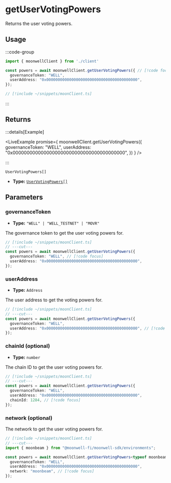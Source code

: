 
# getUserVotingPowers

Returns the user voting powers.

## Usage

:::code-group

```ts twoslash [example.ts]
import { moonwellClient } from './client'

const powers = await moonwellClient.getUserVotingPowers({ // [!code focus:4]
  governanceToken: "WELL",
  userAddress: "0x0000000000000000000000000000000000000000",
});
```

```ts twoslash [client.ts] filename="client.ts"
// [!include ~/snippets/moonClient.ts]
```

:::

## Returns

:::details[Example]

<LiveExample promise={
  moonwellClient.getUserVotingPowers({
    governanceToken: "WELL",
    userAddress: "0x0000000000000000000000000000000000000000",
  })
} />

:::

```
UserVotingPowers[]
```

- **Type:** [`UserVotingPowers[]`](/docs/glossary/types#uservotingpowers)

## Parameters

### governanceToken

- **Type:** `"WELL" | "WELL_TESTNET" | "MOVR"`

The governance token to get the user voting powers for.

```ts twoslash
// [!include ~/snippets/moonClient.ts]
// ---cut---
const powers = await moonwellClient.getUserVotingPowers({
  governanceToken: "WELL", // [!code focus]
  userAddress: "0x0000000000000000000000000000000000000000",
});
```

### userAddress

- **Type:** `Address`

The user address to get the voting powers for.

```ts twoslash
// [!include ~/snippets/moonClient.ts]
// ---cut---
const powers = await moonwellClient.getUserVotingPowers({
  governanceToken: "WELL",
  userAddress: "0x0000000000000000000000000000000000000000", // [!code focus]
});
```

### chainId (optional)

- **Type:** `number`

The chain ID to get the user voting powers for.

```ts twoslash
// [!include ~/snippets/moonClient.ts]
// ---cut---
const powers = await moonwellClient.getUserVotingPowers({
  governanceToken: "WELL",
  userAddress: "0x0000000000000000000000000000000000000000",
  chainId: 1284, // [!code focus]
});
```

<OptionalNetworkParameterInfo />

### network (optional)

The network to get the user voting powers for.

```ts twoslash
// [!include ~/snippets/moonClient.ts]
// ---cut---
import { moonbeam } from "@moonwell-fi/moonwell-sdk/environments";

const powers = await moonwellClient.getUserVotingPowers<typeof moonbeam>({
  governanceToken: "WELL",
  userAddress: "0x0000000000000000000000000000000000000000",
  network: "moonbeam", // [!code focus]
});
```
